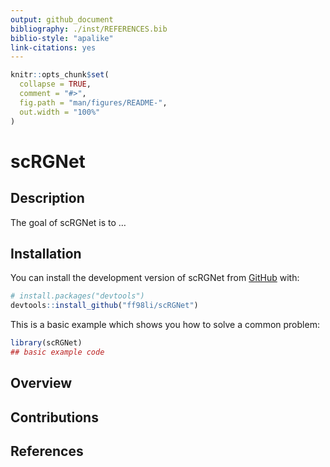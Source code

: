 ```yaml
---
output: github_document
bibliography: ./inst/REFERENCES.bib
biblio-style: "apalike"
link-citations: yes
---
```


<!-- README.md is generated from README.Rmd. Please edit that file -->

```r
knitr::opts_chunk$set(
  collapse = TRUE,
  comment = "#>",
  fig.path = "man/figures/README-",
  out.width = "100%"
)
```

# scRGNet

## Description
<!-- badges: start -->
<!-- badges: end -->

The goal of scRGNet is to ...

## Installation

You can install the development version of scRGNet from [GitHub](https://github.com/) with:

``` r
# install.packages("devtools")
devtools::install_github("ff98li/scRGNet")
```

This is a basic example which shows you how to solve a common problem:

```r
library(scRGNet)
## basic example code
```

## Overview

## Contributions


## References
